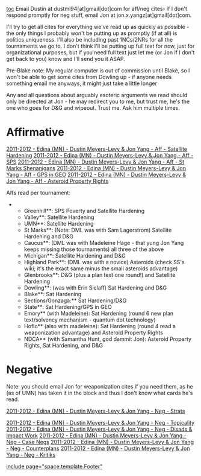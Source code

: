 [[toc]]
Email Dustin at dustml94[at]gmail[dot]com for aff/neg cites- if I don't respond promptly for neg stuff, email Jon at jon.x.yangz[at]gmail[dot]com.

I'll try to get all cites for everything we've read up as quickly as possible - the only things I probably won't be putting up as promptly (if at all) is politics uniqueness. I'll also be including past 1NCs/2NRs for all the tournaments we go to. I don't think I'll be putting up full text for now, just for organizational purposes, but if you need full text just let me (or Jon if I don't get back to you) know and I'll send you it ASAP.

Pre-Blake note: My regular computer is out of commission until Blake, so I won't be able to get some cites from Dowling up - if anyone needs something email me anyways, it might just take a little longer

Any and all questions about arguably esoteric arguments we read should only be directed at Jon - he may redirect you to me, but trust me, he's the one who goes for D&G and wipeout. Trust me. Ask him multiple times.


=Affirmative= 

[[2011-2012 - Edina (MN) - Dustin Meyers-Levy & Jon Yang - Aff - Satellite Hardening]]
[[2011-2012 - Edina (MN) - Dustin Meyers-Levy & Jon Yang - Aff - SPS]]
[[2011-2012 - Edina (MN) - Dustin Meyers-Levy & Jon Yang - Aff - St Marks Shenanigans]]
[[2011-2012 - Edina (MN) - Dustin Meyers-Levy & Jon Yang - Aff - GPS in GEO]]
[[2011-2012 - Edina (MN) - Dustin Meyers-Levy & Jon Yang - Aff - Asteroid Property Rights]]

Affs read per tournament:

**Greenhill**: SPS Poverty and Satellite Hardening
**Valley**: Satellite Hardening
**UMN**: Satellite Hardening
**St Marks**: (Note: DML was with Sam Lagerstrom) Satellite Hardening and D&G
**Caucus**: (DML was with Madeleine Hage - that yung Jon Yang keeps missing those tournaments) all three of the above
**Michigan**: Satellite Hardening and D&G
**Highland Park**: (DML was with a novice) Asteroids (check SS's wiki; it's the exact same minus the small asteroids advantage)
**Glenbrooks**: D&G (plus a plan text one round!) and Satellite Hardening
**Dowling**: (was with Erin Sielaff) Sat Hardening and D&G
**Blake**: Sat Hardening
**Sections/Gonzaga:** Sat Hardening/D&G
**State**: Sat Hardening/GPS in GEO
**Emory** (with Madeleine): Sat Hardening (round 6 new plan text/solvency mechanism - quantum dot technology)
**Hoflo** (also with madeleine): Sat Hardening (round 4 read a weaponization advantage) and Asteroid Property Rights
**NDCA** (with Samantha Hunt, god dammit Jon): Asteroid Property Rights, Sat Hardening, and D&G

=Negative= 

Note: you should email Jon for weaponization cites if you need them, as he (as of UMN) has taken it in the block and thus I don't know what cards he's read.

[[2011-2012 - Edina (MN) - Dustin Meyers-Levy & Jon Yang - Neg - Strats]]

[[2011-2012 - Edina (MN) - Dustin Meyers-Levy & Jon Yang - Neg - Topicality]]
[[2011-2012 - Edina (MN) - Dustin Meyers-Levy & Jon Yang - Neg - Disads & Impact Work]]
[[2011-2012 - Edina (MN) - Dustin Meyers-Levy & Jon Yang - Neg - Case Negs]]
[[2011-2012 - Edina (MN) - Dustin Meyers-Levy & Jon Yang - Neg - Counterplans]]
[[2011-2012 - Edina (MN) - Dustin Meyers-Levy & Jon Yang - Neg - Kritiks]]

[[include page="space.template.Footer"]]